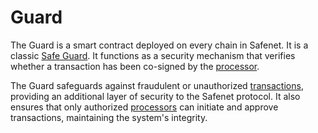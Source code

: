 # Guard

The Guard is a smart contract deployed on every chain in Safenet. It is a classic [Safe Guard](./../../advanced/smart-account-guards.mdx). 
It functions as a security mechanism that verifies whether a transaction has been co-signed by the [processor](../core-components/processor.mdx). 

The Guard safeguards against fraudulent or unauthorized [transactions](../safenet-transaction.mdx), providing an additional layer of security to the Safenet protocol.
It also ensures that only authorized [processors](../core-components/processor.mdx) can initiate and approve transactions, maintaining the system's integrity. 


